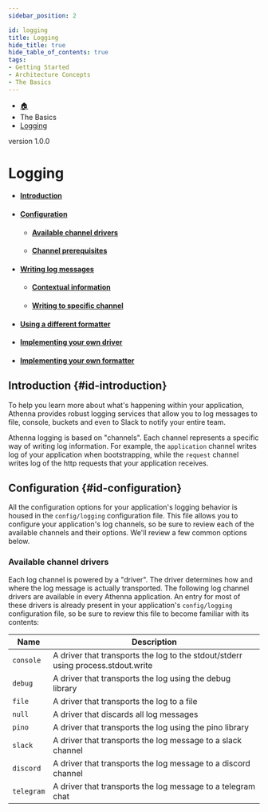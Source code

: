 ```yaml
---
sidebar_position: 2

id: logging
title: Logging
hide_title: true
hide_table_of_contents: true
tags:
- Getting Started
- Architecture Concepts
- The Basics
---
```



<nav aria-label="breadcrumbs">
    <ul class="breadcrumbs">
        <li class="breadcrumbs__item">
            <a class="breadcrumbs__link" href="/">🏠</a>
        </li>
        <li class="breadcrumbs__item">
            <a class="breadcrumbs__link">The Basics</a>
        </li>
        <li class="breadcrumbs__item">
            <a class="breadcrumbs__link" href="/docs/the-basics/logging">Logging</a>
        </li>
    </ul>
</nav>

<span class="badge badge--secondary margin-top-bot">version 1.0.0</span>

# Logging

- #### [Introduction](#id-introduction)
- #### [Configuration](#id-configuration)
  - #### [Available channel drivers](#id-available-channel-drivers)
  - #### [Channel prerequisites](#id-channel-prerequisites)
- #### [Writing log messages](#id-writing-log-messages)
  - #### [Contextual information](#id-contextual-information)
  - #### [Writing to specific channel](#id-wirting-to-specific-channel)
- #### [Using a different formatter](#id-using-a-different-formatter)
- #### [Implementing your own driver](#id-implementing-your-own-driver)
- #### [Implementing your own formatter](#id-implementing-your-own-formatter)

## Introduction {#id-introduction}

To help you learn more about what's happening within your application, Athenna provides robust logging services that
allow you to log messages to file, console, buckets and even to Slack to notify your entire team.

Athenna logging is based on "channels". Each channel represents a specific way of writing log information. For example,
the `application` channel writes log of your application when bootstrapping, while the `request` channel writes log of
the http requests that your application receives.

## Configuration {#id-configuration}

All the configuration options for your application's logging behavior is housed in the `config/logging` configuration file.
This file allows you to configure your application's log channels, so be sure to review each of the available channels
and their options. We'll review a few common options below.

### Available channel drivers

Each log channel is powered by a "driver". The driver determines how and where the log message is actually transported.
The following log channel drivers are available in every Athenna application. An entry for most of these drivers is
already present in your application's `config/logging` configuration file, so be sure to review this file to become
familiar with its contents:

<table>
    <thead>
    <tr>
        <th>Name</th>
        <th>Description</th>
    </tr>
    </thead>
    <tbody>
    <tr>
        <td><code>console</code></td>
        <td>A driver that transports the log to the stdout/stderr using process.stdout.write</td>
    </tr>
    <tr>
        <td><code>debug</code></td>
        <td>A driver that transports the log using the debug library</td>
    </tr>
    <tr>
        <td><code>file</code></td>
        <td>A driver that transports the log to a file</td>
    </tr>
    <tr>
        <td><code>null</code></td>
        <td>A driver that discards all log messages</td>
    </tr>
    <tr>
        <td><code>pino</code></td>
        <td>A driver that transports the log using the pino library</td>
    </tr>
    <tr>
        <td><code>slack</code></td>
        <td>A driver that transports the log message to a slack channel</td>
    </tr>
    <tr>
        <td><code>discord</code></td>
        <td>A driver that transports the log message to a discord channel</td>
    </tr>
    <tr>
        <td><code>telegram</code></td>
        <td>A driver that transports the log message to a telegram chat</td>
    </tr>
    </tbody>
</table>
